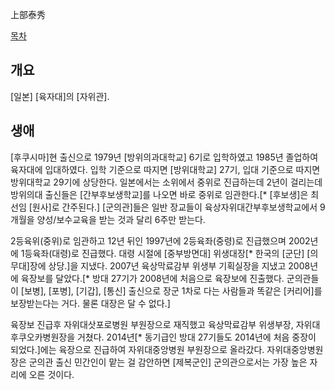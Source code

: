 上部泰秀

[[목차]]
== 개요 ==
[일본] [육자대]의 [자위관].

== 생애 ==
[후쿠시마]현 출신으로 1979년 [방위의과대학교] 6기로 입학하였고 1985년 졸업하여 육자대에 입대하였다. 입학 기준으로 따지면 [방위대학교] 27기, 입대 기준으로 따지면 방위대학교 29기에 상당한다. 일본에서는 소위에서 중위로 진급하는데 2년이 걸리는데 방위의대 출신들은 [간부후보생학교]를 나오면 바로 중위로 임관한다.[* [후보생]은 최선임 [원사]로 간주된다.] [군의관]들은 일반 장교들이 육상자위대간부후보생학교에서 9개월을 양성/보수교육을 받는 것과 달리 6주만 받는다.

2등육위(중위)로 임관하고 12년 뒤인 1997년에 2등육좌(중령)로 진급했으며 2002년에 1등육좌(대령)로 진급했다. 대령 시절에 [중부방면대] 위생대장[* 한국의 [군단] [의무대]장에 상당.]을 지냈다. 2007년 육상막료감부 위생부 기획실장을 지냈고 2008년에 육장보를 달았다.[* 방대 27기가 2008년에 처음으로 육장보에 진출했다. 군의관들이 [보병], [포병], [기갑], [통신] 출신으로 장군 1차로 다는 사람들과 똑같은 [커리어]를 보장받는다는 거다. 물론 대장은 달 수 없다.]

육장보 진급후 자위대삿포로병원 부원장으로 재직했고 육상막료감부 위생부장, 자위대후쿠오카병원장을 거쳤다. 2014년[* 동기급인 방대 27기들도 2014년에 처음 중장이 되었다.]에는 육장으로 진급하여 자위대중앙병원 부원장으로 올라갔다. 자위대중앙병원장은 군의관 출신 민간인이 맡는 걸 감안하면 [제복군인] 군의관으로서는 가장 높은 자리에 오른 것이다.
